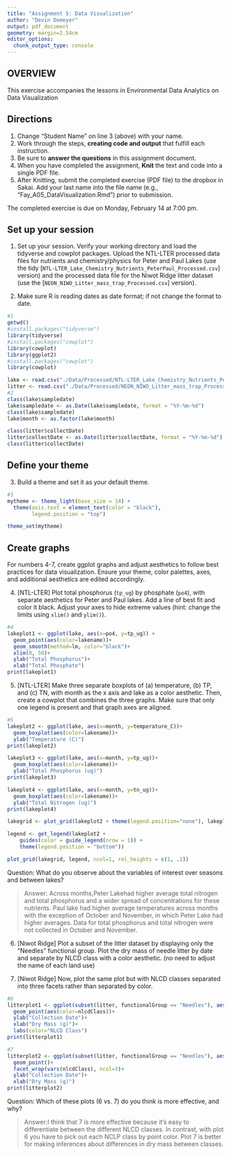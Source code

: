 ```yaml
---
title: "Assignment 5: Data Visualization"
author: "Devin Domeyer"
output: pdf_document
geometry: margin=2.54cm
editor_options: 
  chunk_output_type: console
---
```


## OVERVIEW

This exercise accompanies the lessons in Environmental Data Analytics on Data Visualization 

## Directions
1. Change "Student Name" on line 3 (above) with your name.
2. Work through the steps, **creating code and output** that fulfill each instruction.
3. Be sure to **answer the questions** in this assignment document.
4. When you have completed the assignment, **Knit** the text and code into a single PDF file.
5. After Knitting, submit the completed exercise (PDF file) to the dropbox in Sakai. Add your last name into the file name (e.g., "Fay_A05_DataVisualization.Rmd") prior to submission.

The completed exercise is due on Monday, February 14 at 7:00 pm.



## Set up your session 
1. Set up your session. Verify your working directory and load the tidyverse 
and cowplot packages. Upload the NTL-LTER processed data files for nutrients 
and chemistry/physics for Peter and Paul Lakes (use the tidy 
[`NTL-LTER_Lake_Chemistry_Nutrients_PeterPaul_Processed.csv`] version) and 
the processed data file for the Niwot Ridge litter dataset (use the [`NEON_NIWO_Litter_mass_trap_Processed.csv`] version). 

2. Make sure R is reading dates as date format; if not change the format to date.

```r
#1 
getwd()
#install.packages("tidyverse")
library(tidyverse)
#install.packages("cowplot")
library(cowplot)
library(ggplot2)
#install.packages("cowplot")
library(cowplot)

lake <- read.csv("./Data/Processed/NTL-LTER_Lake_Chemistry_Nutrients_PeterPaul_Processed.csv", stringsAsFactors = TRUE)
litter <- read.csv("./Data/Processed/NEON_NIWO_Litter_mass_trap_Processed.csv", stringsAsFactors = TRUE)
#2 
class(lake$sampledate)
lake$sampledate <- as.Date(lake$sampledate, format = "%Y-%m-%d")
class(lake$sampledate)
lake$month <- as.factor(lake$month)

class(litter$collectDate)
litter$collectDate <- as.Date(litter$collectDate, format = "%Y-%m-%d")
class(litter$collectDate)
```
## Define your theme
3. Build a theme and set it as your default theme.

```r
#3
mytheme <- theme_light(base_size = 14) +
  theme(axis.text = element_text(color = "black"), 
        legend.position = "top")

theme_set(mytheme)

```

## Create graphs
For numbers 4-7, create ggplot graphs and adjust aesthetics to follow best practices for data visualization. Ensure your theme, color palettes, axes, and additional aesthetics are edited accordingly.

4. [NTL-LTER] Plot total phosphorus (`tp_ug`) by phosphate (`po4`), with separate aesthetics for Peter and Paul lakes. Add a line of best fit and color it black. Adjust your axes to hide extreme values (hint: change the limits using `xlim()` and `ylim()`).

```r
#4
lakeplot1 <- ggplot(lake, aes(x=po4, y=tp_ug)) +
  geom_point(aes(color=lakename))+
  geom_smooth(method=lm, color="black")+
  xlim(0, 50)+
  ylab("Total Phosphorus")+
  xlab("Total Phosphate")
print(lakeplot1)

```


5. [NTL-LTER] Make three separate boxplots of (a) temperature, (b) TP, and (c) TN, with month as the x axis and lake as a color aesthetic. Then, create a cowplot that combines the three graphs. Make sure that only one legend is present and that graph axes are aligned.

```r
#5
lakeplot2 <- ggplot(lake, aes(x=month, y=temperature_C))+
  geom_boxplot(aes(color=lakename))+
  ylab("Temperature (C)")
print(lakeplot2)

lakeplot3 <- ggplot(lake, aes(x=month, y=tp_ug))+
  geom_boxplot(aes(color=lakename))+
  ylab("Total Phosphorus (ug)")
print(lakeplot3)

lakeplot4 <- ggplot(lake, aes(x=month, y=tn_ug))+
  geom_boxplot(aes(color=lakename))+
  ylab("Total Nitrogen (ug)")
print(lakeplot4)

lakegrid <- plot_grid(lakeplot2 + theme(legend.position="none"), lakeplot3 + theme(legend.position="none"), lakeplot4 + theme(legend.position="none"), align ="v", ncol = 3, rel_heights = c(1.25, 1))

legend <- get_legend(lakeplot2 + 
    guides(color = guide_legend(nrow = 1)) +
    theme(legend.position = "bottom"))

plot_grid(lakegrid, legend, ncol=1, rel_heights = c(1, .1))

```

Question: What do you observe about the variables of interest over seasons and between lakes? 

> Answer: Across months,Peter Lakehad higher average total nitrogen and total phosphorus and a wider spread of concentrations for these nutrients. Paul lake had higher average temperatures across months with the exception of October and November, in which Peter Lake had higher averages. Data for total phosphorus and total nitrogen were not collected in October and November. 

6. [Niwot Ridge] Plot a subset of the litter dataset by displaying only the "Needles" functional group. Plot the dry mass of needle litter by date and separate by NLCD class with a color aesthetic. (no need to adjust the name of each land use)

7. [Niwot Ridge] Now, plot the same plot but with NLCD classes separated into three facets rather than separated by color. 

```r
#6
litterplot1 <- ggplot(subset(litter, functionalGroup == "Needles"), aes(x=dryMass, y=collectDate))+
  geom_point(aes(color=nlcdClass))+
  ylab("Collection Date")+
  xlab("Dry Mass (g)")+
  labs(color="NLCD Class")
print(litterplot1)

#7
litterplot2 <- ggplot(subset(litter, functionalGroup == "Needles"), aes(x=dryMass, y=collectDate))+
  geom_point()+
  facet_wrap(vars(nlcdClass), ncol=3)+
  ylab("Collection Date")+
  xlab("Dry Mass (g)")
print(litterplot2)

```
Question: Which of these plots (6 vs. 7) do you think is more effective, and why? 

> Answer:I think that 7 is more effective because it's easy to differentiate between the different NLCD classes. In contrast, with plot 6 you have to pick out each NCLP class by point color. Plot 7 is better for making inferences about differences in dry mass between classes. 
